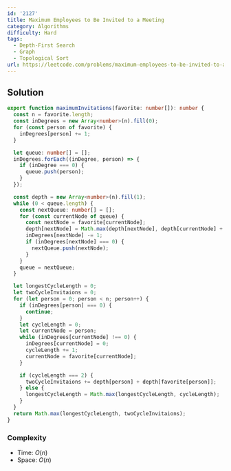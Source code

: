 ```yaml
---
id: '2127'
title: Maximum Employees to Be Invited to a Meeting
category: Algorithms
difficulty: Hard
tags:
  - Depth-First Search
  - Graph
  - Topological Sort
url: https://leetcode.com/problems/maximum-employees-to-be-invited-to-a-meeting
---
```


## Solution

```typescript filename="solution.ts" copy
export function maximumInvitations(favorite: number[]): number {
  const n = favorite.length;
  const inDegrees = new Array<number>(n).fill(0);
  for (const person of favorite) {
    inDegrees[person] += 1;
  }

  let queue: number[] = [];
  inDegrees.forEach((inDegree, person) => {
    if (inDegree === 0) {
      queue.push(person);
    }
  });

  const depth = new Array<number>(n).fill(1);
  while (0 < queue.length) {
    const nextQueue: number[] = [];
    for (const currentNode of queue) {
      const nextNode = favorite[currentNode];
      depth[nextNode] = Math.max(depth[nextNode], depth[currentNode] + 1);
      inDegrees[nextNode] -= 1;
      if (inDegrees[nextNode] === 0) {
        nextQueue.push(nextNode);
      }
    }
    queue = nextQueue;
  }

  let longestCycleLength = 0;
  let twoCycleInvitaions = 0;
  for (let person = 0; person < n; person++) {
    if (inDegrees[person] === 0) {
      continue;
    }
    let cycleLength = 0;
    let currentNode = person;
    while (inDegrees[currentNode] !== 0) {
      inDegrees[currentNode] = 0;
      cycleLength += 1;
      currentNode = favorite[currentNode];
    }

    if (cycleLength === 2) {
      twoCycleInvitaions += depth[person] + depth[favorite[person]];
    } else {
      longestCycleLength = Math.max(longestCycleLength, cycleLength);
    }
  }
  return Math.max(longestCycleLength, twoCycleInvitaions);
}
```

### Complexity

- Time: $O(n)$
- Space: $O(n)$
